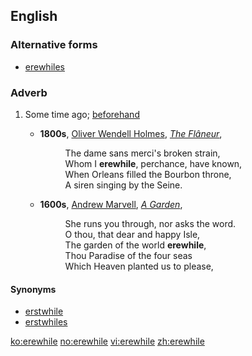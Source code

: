 ==English==

===Alternative forms===
* [[erewhiles]]

===Adverb===
{{en-adv|-}}

# {{archaic|or|poetic}} Some time ago; [[beforehand]]
#* '''1800s''', [[w:Oliver Wendell Holmes, Sr.|Oliver Wendell Holmes]], ''[[s:The Flâneur|The Flâneur]]'',
#*: The dame sans merci's broken strain,
#*: Whom I '''erewhile''', perchance, have known,
#*: When Orleans filled the Bourbon throne,
#*: A siren singing by the Seine.
#* '''1600s''', [[w:Andrew Marvell|Andrew Marvell]], ''[[s:A Garden|A Garden]]'',
#*: She runs you through, nor asks the word.
#*: O thou, that dear and happy Isle,
#*: The garden of the world '''erewhile''',
#*: Thou Paradise of the four seas
#*: Which Heaven planted us to please,

====Synonyms====
* [[erstwhile]]
* [[erstwhiles]]

[[ko:erewhile]]
[[no:erewhile]]
[[vi:erewhile]]
[[zh:erewhile]]